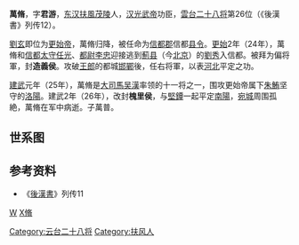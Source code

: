'''萬脩'''{{BD|前1世紀|？|26年||catIdx=W}}，字'''君游'''，[[东汉|东汉]][[扶风郡|扶風]][[茂陵|茂陵]]人，[[刘秀|汉光武帝]]功臣，[[雲台二十八将|雲台二十八将]]第26位（《後漢書》列传12）。

[[劉玄|劉玄]]即位为[[更始帝|更始帝]]，萬脩归降，被任命为[[信都郡|信都郡]]信都[[县令|县令]]。[[更始_(漢朝)|更始]]2年（24年），萬脩和[[信都|信都]][[太守|太守]][[任光|任光]]、[[都尉|都尉]][[李忠_(东汉)|李忠]]迎接逃到[[薊县|薊县]]（今[[北京|北京]]）的[[劉秀|劉秀]]入信都。被拜为偏将軍，封'''造義侯'''。攻破[[王郎|王郎]]的都城[[邯鄲|邯鄲]]後，任右将軍，以表[[河北|河北]]平定之功。

[[建武_(东汉)|建武]]元年（25年），萬脩是[[大司馬|大司馬]][[吳漢_(漢朝)|吴漢]]率领的十一将之一，围攻更始帝属下[[朱鮪|朱鮪]]坚守的[[洛陽|洛陽]]。建武2年（26年），改封'''槐里侯'''，与[[堅鐔|堅鐔]]一起平定[[南陽|南陽]]，[[宛城|宛城]]周围孤絶，萬脩在军中病逝。子萬普。

==世系图==
<center>
{{familytree/start}}
{{familytree | | | | | Xi |Xi=槐里侯'''万脩''' }}
{{familytree | |,|-|-|-|+|-|-|-|.| }}
{{familytree | Pu | | Mo | | Mo |Pu=泫氏侯[[万普|万普]]|Mo=□ }}
{{familytree | |!| | | |!| | | |!|}}
{{familytree | Qi | | Mo | | Mo |Qi=扶柳侯[[万亲|万亲]]|Mo=□ }}
{{familytree | | | | | |!| | | |!| }}
{{familytree | | | | | Fe | | Mo |Fe=曲平亭侯[[万丰|万丰]]|Mo=□ }}
{{familytree | | | | | |!| | | |!| }}
{{familytree | | | | | Ch | | Go |Ch=曲平亭侯[[万炽|万炽]]|Go=门德亭侯[[万恭|万恭]]}}
{{familytree/end}}
</center>

==参考资料==
*《[[後漢書|後漢書]]》列传11

{{云台二十八将}}

[[category:東漢军事人物|W]]
[[category:万姓|X脩]]
[[Category:云台二十八将|Category:云台二十八将]]
[[Category:扶风人|Category:扶风人]]